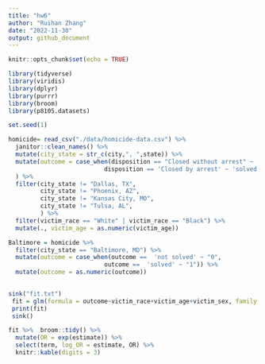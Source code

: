 ```yaml
---
title: "hw6"
author: "Ruihan Zhang"
date: "2022-11-30"
output: github_document
---
```

```r
knitr::opts_chunk$set(echo = TRUE)
```

```r
library(tidyverse)
library(viridis)
library(dplyr)
library(purrr)
library(broom)
library(p8105.datasets)

set.seed(1)

```

```r
homicide= read_csv("./data/homicide-data.csv") %>% 
  janitor::clean_names() %>% 
  mutate(city_state = str_c(city,", ",state)) %>% 
  mutate(outcome = case_when(disposition == "Closed without arrest" ~ 'not solved',
                           disposition == 'Closed by arrest' ~ 'solved')
  ) %>% 
  filter(city_state != "Dallas, TX",
         city_state != "Phoenix, AZ",
         city_state != "Kansas City, MO",
         city_state != "Tulsa, AL",
         ) %>% 
  filter(victim_race == "White" | victim_race == "Black") %>% 
  mutate(., victim_age = as.numeric(victim_age))
```

```r
Baltimore = homicide %>% 
  filter(city_state == "Baltimore, MD") %>% 
  mutate(outcome = case_when(outcome ==  'not solved' ~ "0",
                           outcome ==  'solved' ~ "1")) %>% 
  mutate(outcome = as.numeric(outcome))
  
```

```r
sink("fit.txt")
 fit = glm(formula = outcome~victim_race+victim_age+victim_sex, family = binomial(), data = Baltimore)
 print(fit)
 sink()
```


```r
fit %>%  broom::tidy() %>% 
  mutate(OR = exp(estimate)) %>%
  select(term, log_OR = estimate, OR) %>% 
  knitr::kable(digits = 3)
```




